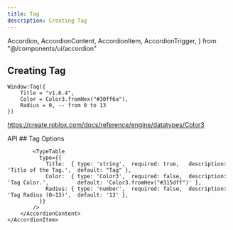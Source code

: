 ```yaml
---
title: Tag
description: Creating Tag
---
```



  Accordion,
  AccordionContent,
  AccordionItem,
  AccordionTrigger,
} from "@/components/ui/accordion"


<Banner 
    alt="Banner" 
    src="/banners/tag.jpg" 
/>



## Creating Tag
```luau
Window:Tag({
    Title = "v1.6.4",
    Color = Color3.fromHex("#30ff6a"),
    Radius = 0, -- from 0 to 13
})
```

https://create.roblox.com/docs/reference/engine/datatypes/Color3



<Accordion type="single"  collapsible>
    <AccordionItem value="item-1">
        <AccordionTrigger>API</AccordionTrigger>
        <AccordionContent>
            ## Tag Options
            
            <TypeTable
              type={{
                Title:  { type: 'string',  required: true,   description: 'Title of the Tag.',  default: "Tag" },
                Color:  { type: 'Color3',  required: false,  description: 'Tag Color.',         default: 'Color3.fromHex("#315dff")' },
                Radius: { type: 'number',  required: false,  description: 'Tag Radius (0–13)',  default: '13' },
              }}
            />
        </AccordionContent>
    </AccordionItem>
</Accordion>